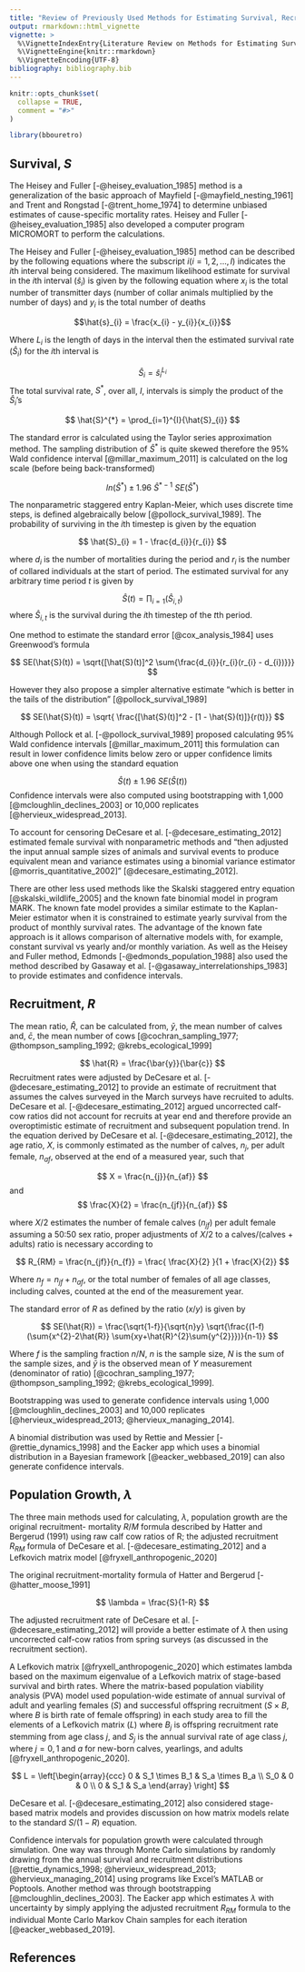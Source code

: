 ```yaml
---
title: "Review of Previously Used Methods for Estimating Survival, Recruitment, and Population Growth"
output: rmarkdown::html_vignette
vignette: >
  %\VignetteIndexEntry{Literature Review on Methods for Estimating Survival, Recruitment, and Population Growth}
  %\VignetteEngine{knitr::rmarkdown}
  %\VignetteEncoding{UTF-8}
bibliography: bibliography.bib
---
```


<!-- # Copyright 2024 Environment and Climate Change Canada -->
<!-- # -->
<!-- # Licensed under the Apache License, Version 2.0 (the "License"); -->
<!-- # you may not use this file except in compliance with the License. -->
<!-- # You may obtain a copy of the License at -->
<!-- # -->
<!-- # http://www.apache.org/licenses/LICENSE-2.0 -->
<!-- # -->
<!-- # Unless required by applicable law or agreed to in writing, software -->
<!-- # distributed under the License is distributed on an "AS IS" BASIS, -->
<!-- # WITHOUT WARRANTIES OR CONDITIONS OF ANY KIND, either express or implied. -->
<!-- # See the License for the specific language governing permissions and -->
<!-- # limitations under the License. -->

```r
knitr::opts_chunk$set(
  collapse = TRUE,
  comment = "#>"
)
```

```r
library(bbouretro)
```

## Survival, $S$

The Heisey and Fuller [-@heisey_evaluation_1985]  method is a generalization of the basic approach of Mayfield [-@mayfield_nesting_1961] and Trent and Rongstad [-@trent_home_1974] to determine unbiased estimates of cause-specific mortality rates. 
Heisey and Fuller [-@heisey_evaluation_1985] also developed a computer program MICROMORT to perform the calculations. 

The Heisey and Fuller [-@heisey_evaluation_1985] method can be described by the following equations where the subscript $i (i = 1, 2, ..., I)$ indicates the $i$th interval being considered. The maximum likelihood estimate for survival in the $i$th interval $(\hat{s}_{i})$ is given by the following equation where $x_{i}$ is the total number of transmitter days (number of collar animals multiplied by the number of days) and $y_{i}$ is the total number of deaths

$$\hat{s}_{i} = \frac{x_{i} - y_{i}}{x_{i}}$$

Where $L_{i}$ is the length of days in the interval then the estimated survival rate $(\hat{S}_{i})$ for the $i$th interval is

$$ \hat{S}_{i} = \hat{s}_{i}^{L_{i}} $$
The total survival rate, $S^{*}$, over all, $I$, intervals is simply the product of the $\hat{S}_{i}$’s

$$ \hat{S}^{*} = \prod_{i=1}^{I}{\hat{S}_{i}} $$

The standard error is calculated using the Taylor series approximation method. 
The sampling distribution of $\hat{S}^{*}$ is quite skewed therefore the 95% Wald confidence interval [@millar_maximum_2011] is calculated on the log scale (before being back-transformed)

$$ ln(\hat{S}^*) \pm 1.96 \ \hat{S}^{*-1} \ SE(\hat{S}^{*}) $$

The nonparametric staggered entry Kaplan-Meier, which uses discrete time steps, is defined algebraically below [@pollock_survival_1989]. The probability of surviving in the $i$th timestep is given by the equation

$$ \hat{S}_{i} = 1 - \frac{d_{i}}{r_{i}} $$

where $d_{i}$ is the number of mortalities during the period and $r_{i}$ is the number of collared individuals at
the start of period. The estimated survival for any arbitrary time period $t$ is given by

$$ \hat{S}(t) = \prod_{i=1}{(\hat{S}_{i,t})} $$
where $\hat{S}_{i,t}$ is the survival during the $i$th timestep of the $t$th period.

One method to estimate the standard error [@cox_analysis_1984] uses Greenwood’s formula

$$ SE(\hat{S}(t)) = \sqrt{[\hat{S}(t)]^2 \sum{\frac{d_{i}}{r_{i}(r_{i} - d_{i})}}} $$

However they also propose a simpler alternative estimate “which is better in the tails of the distribution” [@pollock_survival_1989]

$$ SE(\hat{S}(t)) = \sqrt{ \frac{[\hat{S}(t)]^2 - [1 - \hat{S}(t)]}{r(t)}} $$

Although Pollock et al. [-@pollock_survival_1989] proposed calculating 95% Wald confidence intervals [@millar_maximum_2011] this formulation can result in lower confidence limits below zero or upper confidence limits above one when using the standard equation

$$ \hat{S}(t) \pm 1.96 \ SE (\hat{S}(t)) $$
Confidence intervals were also computed using bootstrapping with 1,000 [@mcloughlin_declines_2003] or 10,000 replicates [@hervieux_widespread_2013].

To account for censoring DeCesare et al. [-@decesare_estimating_2012] estimated female survival with nonparametric methods and “then adjusted the input annual sample sizes of animals and survival events to produce equivalent mean and variance estimates using a binomial variance estimator [@morris_quantitative_2002]” [@decesare_estimating_2012].

There are other less used methods like the Skalski staggered entry equation [@skalski_wildlife_2005] and the known fate binomial model in program MARK. The known fate model provides a similar estimate to the Kaplan-Meier estimator when it is constrained to estimate yearly survival from the product of monthly survival rates. The advantage of the known fate approach is it allows comparison of alternative models with, for example, constant survival vs yearly and/or monthly variation. As well as the Heisey and Fuller method, Edmonds [-@edmonds_population_1988] also used the method described by Gasaway et al. [-@gasaway_interrelationships_1983] to provide estimates and confidence intervals.

## Recruitment, $R$

The mean ratio, $\hat{R}$, can be calculated from, $\bar{y}$, the mean number of calves and, $\bar{c}$, the mean number of cows [@cochran_sampling_1977; @thompson_sampling_1992; @krebs_ecological_1999]

$$ \hat{R} = \frac{\bar{y}}{\bar{c}} $$
Recruitment rates were adjusted by DeCesare et al. [-@decesare_estimating_2012] to provide an estimate of recruitment that assumes the calves surveyed in the March surveys have recruited to adults.
DeCesare et al. [-@decesare_estimating_2012] argued uncorrected calf-cow ratios did not account for recruits at year end and therefore provide an overoptimistic estimate of recruitment and subsequent population trend. 
In the equation derived by DeCesare et al. [-@decesare_estimating_2012], the age ratio, $X$, is commonly estimated as the number of calves, $n_{j}$, per adult
female, $n_{af}$, observed at the end of a measured year, such that

$$ X = \frac{n_{j}}{n_{af}} $$ and $$ \frac{X}{2} = \frac{n_{jf}}{n_{af}} $$

where $X/2$ estimates the number of female calves $(n_{jf})$ per adult female assuming a 50:50 sex ratio,
proper adjustments of $X/2$ to a calves/(calves + adults) ratio is necessary according to

$$ R_{RM} = \frac{n_{jf}}{n_{f}} = \frac{ \frac{X}{2} }{1 + \frac{X}{2}} $$

Where $n_{f} = n_{jf} + n_{af}$, or the total number of females of all age classes, including calves, counted at the end of the measurement year.

The standard error of $R$ as defined by the ratio $(x/y)$ is given by

$$ SE(\hat{R}) = \frac{\sqrt{1-f}}{\sqrt{n}y} \sqrt{\frac{(1-f)(\sum{x^{2}-2\hat{R}} \sum{xy+\hat{R}^{2}\sum{y^{2}}})}{n-1}}  $$

Where $f$ is the sampling fraction $n/N$, $n$ is the sample size, $N$ is the sum of the sample sizes, and $\bar{y}$ is the observed mean of $Y$ measurement (denominator of ratio) [@cochran_sampling_1977; @thompson_sampling_1992; @krebs_ecological_1999].

Bootstrapping was used to generate confidence intervals using 1,000 [@mcloughlin_declines_2003] and 10,000 replicates [@hervieux_widespread_2013; @hervieux_managing_2014]. 

A binomial distribution was used by Rettie and Messier  [-@rettie_dynamics_1998] and the Eacker app which uses a binomial distribution in a Bayesian framework [@eacker_webbased_2019] can also generate confidence intervals.

## Population Growth, $\lambda$

The three main methods used for calculating, $\lambda$, population growth are the original recruitment- mortality $R/M$ formula described by Hatter and Bergerud (1991) using raw calf cow ratios of R; the adjusted recruitment $R_{RM}$ formula of DeCesare et al. [-@decesare_estimating_2012] and a Lefkovich matrix model [@fryxell_anthropogenic_2020]

The original recruitment-mortality formula of Hatter and Bergerud [-@hatter_moose_1991]

$$ \lambda = \frac{S}{1-R}  $$

The adjusted recruitment rate of DeCesare et al. [-@decesare_estimating_2012] will provide a better estimate of $\lambda$ then using uncorrected calf-cow ratios from spring surveys (as discussed in the recruitment section).

A Lefkovich matrix [@fryxell_anthropogenic_2020] which estimates lambda based on the maximum eigenvalue of a Lefkovich matrix of stage-based survival and birth rates. 
Where the matrix-based population viability analysis (PVA) model used population-wide estimate of annual survival of adult and yearling females $(S)$ and successful offspring recruitment ($S \times B$, where $B$ is birth rate of female offspring) in each study area to fill the elements of a Lefkovich matrix $(L)$ where $B_{j}$ is offspring recruitment rate stemming from age class $j$, and $S_{j}$ is the annual survival rate of age class $j$, where $j=0,1$ and $a$ for new-born calves, yearlings, and adults
[@fryxell_anthropogenic_2020].

$$ L = \left[\begin{array}{ccc} 0 & S_1 \times B_1 & S_a \times B_a \\ S_0 & 0 & 0 \\ 0 & S_1 & S_a \end{array} \right] $$

DeCesare et al. [-@decesare_estimating_2012] also considered stage-based matrix models and provides discussion on how matrix models relate to the standard $S/(1-R)$ equation.

Confidence intervals for population growth were calculated through simulation. 
One way was through Monte Carlo simulations by randomly drawing from the annual survival and recruitment distributions [@rettie_dynamics_1998; @hervieux_widespread_2013; @hervieux_managing_2014] using programs like Excel’s MATLAB or Poptools.
Another method was through bootstrapping [@mcloughlin_declines_2003].
The Eacker app which estimates $\lambda$ with uncertainty by simply applying the adjusted recruitment $R_{RM}$ formula to the individual Monte Carlo Markov Chain samples for each iteration [@eacker_webbased_2019].

## References

